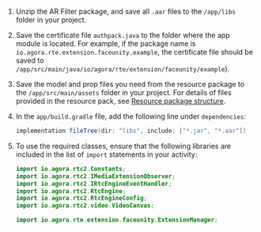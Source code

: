 <PlatformWrapper platform="android">

1. Unzip the <Vg k="RTEE_FU" /> AR Filter package, and save all `.aar` files to the `/app/libs` folder in your <Vpl k="NAME"/> project.
1. Save the certificate file `authpack.java` to the folder where the app module is located. For example, if the package name is `io.agora.rte.extension.faceunity.example`, the certificate file should be saved to `/app/src/main/java/io/agora/rte/extension/faceunity/example`).
1. Save the model and prop files you need from the resource package to the `/app/src/main/assets` folder in your project. For details of files provided in the resource pack, see [Resource package structure](#resource-package-structure).

1. In the `app/build.gradle` file, add the following line under `dependencies`:
   
   ```java
   implementation fileTree(dir: "libs", include: ["*.jar", "*.aar"])
   ```

1. To use the required classes, ensure that the following libraries are included in the list of `import` statements in your <Vpl k="NAME"/> activity:
   
    ```java
    import io.agora.rtc2.Constants;
    import io.agora.rtc2.IMediaExtensionObserver;
    import io.agora.rtc2.IRtcEngineEventHandler;
    import io.agora.rtc2.RtcEngine;
    import io.agora.rtc2.RtcEngineConfig;
    import io.agora.rtc2.video.VideoCanvas;

    import io.agora.rte.extension.faceunity.ExtensionManager;
    ```
    
</PlatformWrapper>